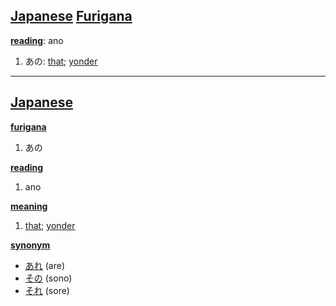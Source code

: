 == [[Japanese]] [[Furigana]] ==                             

'''[[reading]]''': ano

# あの: [[that]]; [[yonder]]

----

== [[Japanese]] ==                                          

'''[[furigana]]'''
# あの

'''[[reading]]'''
# ano

'''[[meaning]]'''
# [[that]]; [[yonder]]

'''[[synonym]]'''
* [[あれ]] (are)
* [[その]] (sono)
* [[それ]] (sore)